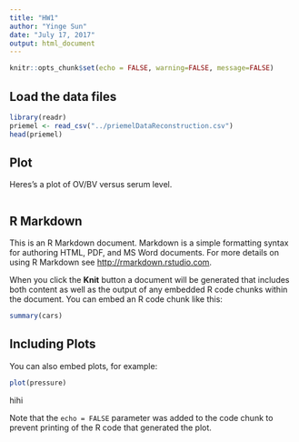```yaml
---
title: "HW1"
author: "Yinge Sun"
date: "July 17, 2017"
output: html_document
---
```


```r
knitr::opts_chunk$set(echo = FALSE, warning=FALSE, message=FALSE)
```
## Load the data files 
```r
library(readr)
priemel <- read_csv("../priemelDataReconstruction.csv")
head(priemel)
```

## Plot
Heres's a plot of OV/BV versus serum level.

```r
```
## R Markdown

This is an R Markdown document. Markdown is a simple formatting syntax for authoring HTML, PDF, and MS Word documents. For more details on using R Markdown see <http://rmarkdown.rstudio.com>.

When you click the **Knit** button a document will be generated that includes both content as well as the output of any embedded R code chunks within the document. You can embed an R code chunk like this:

```r
summary(cars)
```

## Including Plots

You can also embed plots, for example:

```r
plot(pressure)
```
hihi

Note that the `echo = FALSE` parameter was added to the code chunk to prevent printing of the R code that generated the plot.
